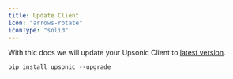 ```yaml
---
title: Update Client
icon: "arrows-rotate"
iconType: "solid"
---
```



With thic docs we will update your Upsonic Client to [latest version](https://github.com/Upsonic/Upsonic/releases).

```console
pip install upsonic --upgrade
```

